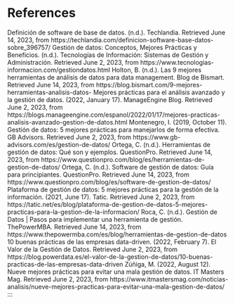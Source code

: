# References {.unnumbered}
Definición de software de base de datos. (n.d.). Techlandia. Retrieved June 14, 2023, from https://techlandia.com/definicion-software-base-datos-sobre_396757/
Gestión de datos: Conceptos, Mejores Prácticas y Beneficios. (n.d.). Tecnologías de Información: Sistemas de Gestión y Administración. Retrieved June 2, 2023, from https://www.tecnologias-informacion.com/gestiondatos.html
Holton, B. (n.d.). Las 9 mejores herramientas de análisis de datos para data management. Blog de Bismart. Retrieved June 14, 2023, from https://blog.bismart.com/9-mejores-herramientas-analisis-datos-
Mejores prácticas para el análisis avanzado y la gestión de datos. (2022, January 17). ManageEngine Blog. Retrieved June 2, 2023, from https://blogs.manageengine.com/espanol/2022/01/17/mejores-practicas-analisis-avanzado-gestion-de-datos.html
Montenegro, I. (2019, October 11). Gestión de datos: 5 mejores prácticas para manejarlos de forma efectiva. GB Advisors. Retrieved June 2, 2023, from https://www.gb-advisors.com/es/gestion-de-datos/
Ortega, C. (n.d.). Herramientas de gestión de datos: Qué son y ejemplos. QuestionPro. Retrieved June 14, 2023, from https://www.questionpro.com/blog/es/herramientas-de-gestion-de-datos/
Ortega, C. (n.d.). Software de gestión de datos: Guía para principiantes. QuestionPro. Retrieved June 14, 2023, from https://www.questionpro.com/blog/es/software-de-gestion-de-datos/
Plataforma de gestión de datos: 5 mejores prácticas para la gestión de la información. (2021, June 17). Tatic. Retrieved June 2, 2023, from https://tatic.net/es/blog/plataforma-de-gestion-de-datos-5-mejores-practicas-para-la-gestion-de-la-informacion/
Roca, C. (n.d.). Gestión de Datos | Pasos para implementar una herramienta de gestión. ThePowerMBA. Retrieved June 14, 2023, from https://www.thepowermba.com/es/blog/herramientas-de-gestion-de-datos
10 buenas prácticas de las empresas data-driven. (2022, February 7). El Valor de la Gestión de Datos. Retrieved June 2, 2023, from https://blog.powerdata.es/el-valor-de-la-gestion-de-datos/10-buenas-practicas-de-las-empresas-data-driven
Zúñiga, M. (2022, August 12). Nueve mejores prácticas para evitar una mala gestión de datos. IT Masters Mag. Retrieved June 2, 2023, from https://www.itmastersmag.com/noticias-analisis/nueve-mejores-practicas-para-evitar-una-mala-gestion-de-datos/
:::
